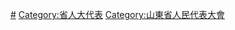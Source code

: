 [[Category:山东省各级人大代表|#]]
[[Category:省人大代表|Category:省人大代表]]
[[Category:山東省人民代表大會|Category:山東省人民代表大會]]